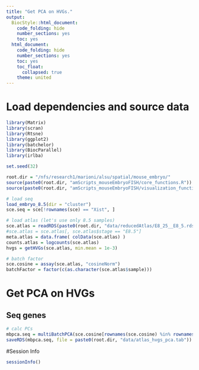```yaml
---
title: "Get PCA on HVGs."
output:
  BiocStyle::html_document:
    code_folding: hide
    number_sections: yes
    toc: yes  
  html_document:
    code_folding: hide
    number_sections: yes
    toc: yes
    toc_float:
      collapsed: true
    theme: united
---
```



# Load dependencies and source data

```r

library(Matrix)
library(scran)
library(Rtsne)
library(ggplot2)
library(batchelor)
library(BiocParallel)
library(irlba)

set.seed(32)

root.dir = "/nfs/research1/marioni/alsu/spatial/mouse_embryo/"
source(paste0(root.dir, "amScripts_mouseEmbryoFISH/core_functions.R"))
source(paste0(root.dir, "amScripts_mouseEmbryoFISH/visualization_functions.R"))

# load seq 
load_embryo_8.5(dir = "cluster")
sce.seq = sce[!rownames(sce) == "Xist", ]

# load atlas (let's use only 8.5 samples)
sce.atlas = readRDS(paste0(root.dir, "data/reducedAtlas/E8_25__E8_5.rds"))
#sce.atlas = sce.atlas[, sce.atlas$stage == "E8.5"]
meta.atlas = data.frame( colData(sce.atlas) )
counts.atlas = logcounts(sce.atlas)
hvgs = getHVGs(sce.atlas, min.mean = 1e-3)

# batch factor
sce.cosine = assay(sce.atlas, "cosineNorm")
batchFactor = factor(c(as.character(sce.atlas$sample)))


```


# Get PCA on HVGs

## Seq genes

```r


# calc PCs
mbpca.seq = multiBatchPCA(sce.cosine[rownames(sce.cosine) %in% rownames(sce.seq),], batch = batchFactor, d = 50)
saveRDS(mbpca.seq, file = paste0(root.dir, "data/atlas_hvgs_pca.tab"))


```



#Session Info

```r
sessionInfo()
```
